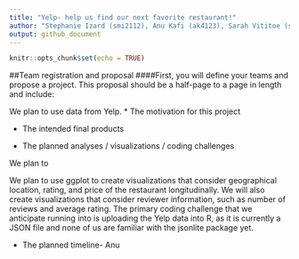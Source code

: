 ```yaml
---
title: "Yelp- help us find our next favorite restaurant!"
author: "Stephanie Izard (smi2112), Anu Kafi (ak4123), Sarah Vititoe (sev2125)"
output: github_document
---
```


```r
knitr::opts_chunk$set(echo = TRUE)
```

##Team registration and proposal 
####First, you will define your teams and propose a project. This proposal should be a half-page to a page in length and include:

We plan to use data from Yelp. 
* The motivation for this project

* The intended final products

* The planned analyses / visualizations / coding challenges

We plan to 

We plan to use ggplot to create visualizations that consider geographical location, rating, and price of the restaurant longitudinally. We will also create visualizations that consider reviewer information, such as number of reviews and average rating. The primary coding challenge that we anticipate running into is uploading the Yelp data into R, as it is currently a JSON file and none of us are familiar with the jsonlite package yet.

* The planned timeline- Anu

